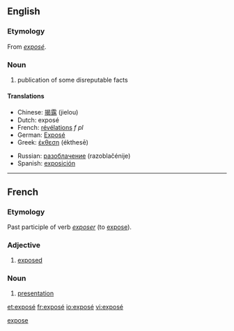 {{see|expose}}
==English==

===Etymology===
From {{F.}} ''[[#French|exposé]]''.

===Noun===
{{wikipedia}}
{{en-noun}}

#publication of some disreputable facts

====Translations====
{{top}}
*Chinese: [[揭露]] (jielou)
*Dutch: exposé
*French: [[révélations]] ''f'' ''pl''
*German: [[Exposé]]
*Greek: [[έκθεση]] (ékthesē)
{{mid}}
*Russian: [[разоблачение]] (razoblačénije) {{n}}
*Spanish: [[exposición]]
{{bottom}}

[[Category:English words spelled with diacritics|expose]]

----
==French==

===Etymology===
Past participle of verb ''[[exposer]]'' (to [[expose]]).

===Adjective===
{{fr-adj}}
#[[exposed]]

===Noun===
{{fr-noun-reg|m}}
#[[presentation]]

[[et:exposé]]
[[fr:exposé]]
[[io:exposé]]
[[vi:exposé]]